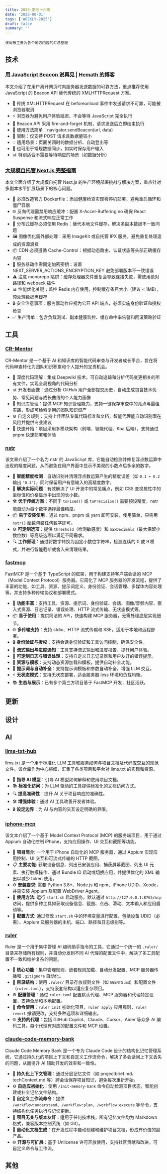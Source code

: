 ```yaml
---
title: 2025-第三十六周
date: '2025-00-01'
tags: ['WEEKLY-2025']
draft: false
summary: ''
---
```


`该周报主要为各个地方内容的汇总整理`

<TOCInlineWithSticky toc={props.toc} />

## 技术

### [用 JavaScript Beacon 说再见 | Hemath 的博客](https://hemath.dev/blog/say-bye-with-javascript-beacon/)


本文介绍了在用户离开网页时向服务器发送数据的可靠方法，重点推荐使用 JavaScript 的 Beacon API 替代传统的 XMLHTTPRequest 方案。

- 🚫 传统 XMLHTTPRequest 在 beforeunload 事件中发送请求不可靠，可能被浏览器取消
- ⚡ 浏览器为避免用户体验延迟，不会等待 JavaScript 完全执行
- 📨 Beacon API 采用 fire-and-forget 机制，请求发送后立即结束执行
- 🎯 使用方法简单：navigator.sendBeacon(url, data)
- 📏 限制：仅支持 POST 请求且数据量较小
- 💡 适用场景：页面关闭时的数据分析、自动登出等
- 🔄 也可用于常规数据同步，如实时保存用户输入
- 📊 特别适合不需要等待响应的场景（如数据分析）

### [大规模自托管 Next.js 完整指南](https://dlhck.com/thoughts/the-complete-guide-to-self-hosting-nextjs-at-scale)

本文全面介绍了大规模自托管 Next.js 的生产环境部署挑战与解决方案，重点针对多副本水平扩展场景下的核心问题。

- 🐳 必须改造官方 Dockerfile：添加健康检查实现零停机部署，避免重启循环和僵尸容器
- 🌐 反向代理需禁用响应缓冲：配置 X-Accel-Buffering:no 确保 React Suspense 和流式响应正常工作
- 🧠 分布式缓存必须使用 Redis：替代本地文件缓存，解决多副本数据不一致问题
- 🖼️ 图像优化需外部处理：采用 ImageKit 或自托管 IPX 服务，避免重复处理造成的资源浪费
- 📦 CDN 必须遵循 Cache-Control：根据动态路由、认证状态等头部正确缓存内容
- 🔑 服务器动作需固定加密密钥：设置 NEXT_SERVER_ACTIONS_ENCRYPTION_KEY 避免部署版本不一致错误
- ⚠️ 注意 monorepo 陷阱：缓存处理器文件重复会导致连接失败，需使用绝对路径和 webpack 插件
- 📊 性能优化关键：监控 Redis 内存使用，控制缓存条目大小（建议 < 1MB），预处理数据再缓存
- 🔒 安全注意事项：服务器动作应视为公开 API 端点，必须实施身份验证和授权检查
- ✅ 生产清单：包含负载测试、副本健康监控、缓存命中率告警和回滚策略验证

## 工具

### [CR-Mentor](https://github.com/Gijela/CR-Mentor)

CR-Mentor 是一个基于 AI 和知识库的智能代码审查与开发者成长平台，旨在将代码审查转化为团队知识积累和个人提升的宝贵机会。

- 🧠 深度代码理解：集成 Deepwiki 技术，可自动追踪和分析代码变更相关的所有文件，实现全局视角的代码分析
- 📊 开发者画像：通过分析 GitHub 用户全部提交历史，自动生成包含技术优势、常见问题与成长曲线的个人能力画像
- 💾 知识库管理：提供 MCP 知识管理能力，支持一键保存审查中的亮点与最佳实践，形成可检索复用的团队知识资产
- ⚙️ 自定义规则：支持上传团队专属代码标准和文档，智能代理能自动识别潜在风险并提供专业建议
- 🚀 快速开始：项目采用多模块架构（前端、智能代理、Koa 后端），支持通过 pnpm 快速部署和体验

### [nstr](https://github.com/shuding/nstr)

该文章介绍了一个名为 nstr 的 JavaScript 库，它能自动检测并修复浮点数运算中出现的精度问题，从而避免在用户界面中显示不美观的小数点后多余的数字。

- 🧠 **智能精度检测**：自动识别并清理浮点数运算产生的精度误差（如 `0.1 + 0.2` 输出 `"0.3"`），同时保留用户有意输入的高精度数字。
- 🎯 **解决实际问题**：有效解决了 UI 开发中的常见痛点，例如 CSS 变换属性中的坐标值和价格显示中出现的长小数。
- 🛠️ **优于传统方案**：不同于 `toFixed()` 或 `toPrecision()` 需要预设精度，nstr 能自动为每个数字选择最佳精度。
- 📦 **易于安装使用**：通过 npm、pnpm 或 yarn 即可安装，使用简单，只需用 `nstr()` 函数包装任何数字即可。
- ⚙️ **可定制选项**：提供 `threshold`（检测敏感度）和 `maxDecimals`（最大保留小数位数）等高级选项以满足不同需求。
- 🔍 **工作原理**：通过将数字转换为固定小数位字符串，检测连续的 0 或 9 模式，并进行智能截断或舍入来清理结果。

### [fastmcp](https://github.com/punkpeye/fastmcp)

FastMCP 是一个基于 TypeScript 的框架，用于构建支持客户端会话的 MCP（Model Context Protocol）服务器。它简化了 MCP 服务器的开发流程，提供了丰富的功能，如工具、资源、提示词定义、身份验证、会话管理、多媒体内容处理等，并支持多种传输协议和部署模式。

- 🚀 **功能丰富**：支持工具、资源、提示词、身份验证、会话、图像/音频内容、嵌入式资源、日志记录、错误处理、HTTP 流式传输、无状态模式等。
- 📦 **易于使用**：提供简洁的 API，快速构建 MCP 服务器，无需处理底层实现细节。
- 🌐 **多传输支持**：支持 stdio、HTTP 流式传输和 SSE，适用于本地和远程部署。
- 🔒 **身份验证与授权**：支持会话身份验证和工具访问控制，确保安全性。
- 📡 **流式输出与进度通知**：工具支持流式输出和进度报告，提升用户体验。
- 🔧 **可定制日志与错误处理**：支持自定义日志记录器和用户友好的错误提示。
- 🧩 **资源与模板**：支持动态资源加载和模板，提供自动补全功能。
- 🤖 **提示词与自动补全**：支持提示词模板和参数自动补全，增强 LLM 交互。
- ⚡ **无状态模式**：支持无状态部署，适合服务器 less 环境和负载均衡。
- 📚 **生态与展示**：已有多个第三方项目基于 FastMCP 开发，社区活跃。

## 更新

## 设计

## AI

### [llms-txt-hub](https://github.com/thedaviddias/llms-txt-hub)

llms.txt 是一个用于标准化 LLM 工具和服务如何与项目文档及代码库交互的规范文件。该仓库作为中心枢纽，汇集了各类项目和平台对 llms.txt 的实现和资源。

- 🤖 **指导 AI 模型**：引导 AI 模型如何解释和使用项目文档。
- 📚 **标准化访问**：为 LLM 驱动的工具提供标准化的文档访问方式。
- 🔍 **提高准确性**：提升 AI 关于项目响应的准确性。
- 🛠 **增强体验**：通过 AI 工具改善开发者体验。
- 🔒 **设定边界**：为 AI 与内容的交互设定明确的界限。


### [iphone-mcp](https://github.com/Lakr233/iphone-mcp)

该文本介绍了一个基于 Model Context Protocol (MCP) 的服务端项目，用于通过 Appium 自动化控制 iPhone，支持应用操作、UI 交互和截图等功能。

- 📱 **项目简介**: 一个用于 iPhone 自动化的 MCP 服务器，通过 Appium 实现应用控制、UI 交互和可流式传输的 HTTP 截图。
- 📋 **主要功能**: 获取设备信息、列出已安装应用、捕获屏幕截图、列出 UI 元素、执行触摸操作、通过 Bundle ID 启动或切换应用，并提供优化的 XML 输出以减少 token 使用。
- ⚙️ **安装要求**: 需要 Python 3.8+、Node.js 和 npm、iPhone UDID、Xcode，并需安装 Appium 及配置 WebDriver Agent。
- 🚀 **使用方法**: 运行 `start.sh` 启动服务，默认通过 `http://127.0.0.1:8765/mcp` 访问，提供多种工具如获取设备信息、截图、点击、滑动、文本输入和应用启动等。
- 🔧 **配置方式**: 通过修改 `start.sh` 中的环境变量进行配置，包括设备 UDID（必需）、Appium 及服务器的主机、端口、路径和日志级别等。

### [ruler](https://github.com/intellectronica/ruler)

Ruler 是一个用于集中管理 AI 编码助手指令的工具，它通过一个统一的 `.ruler/` 目录来存储所有规则，并自动分发到不同 AI 代理的配置文件中，解决了多工具配置不一致和维护复杂的问题。

- 🎯 **核心功能**：集中管理规则、嵌套规则加载、自动分发配置、MCP 服务器传播和 `.gitignore` 自动化。
- 📁 **目录结构**：使用 `.ruler/` 目录存放规则文件（如 `AGENTS.md`）和配置文件（`ruler.toml`），支持嵌套结构以适应复杂项目。
- ⚙️ **配置管理**：通过 `ruler.toml` 配置默认代理、MCP 服务器和代理特定设置，支持全局和本地配置。
- 🔄 **命令使用**：`ruler init` 初始化项目，`ruler apply` 应用规则，`ruler revert` 撤销更改，支持多种选项和详细输出。
- 🌐 **支持的代理**：包括 GitHub Copilot、Claude、Cursor、Aider 等众多 AI 编码工具，每个代理有对应的配置文件和 MCP 设置。

### [claude-code-memory-bank](https://github.com/hudrazine/claude-code-memory-bank)

Claude Code Memory Bank 是一个专为 Claude Code 设计的结构化记忆管理系统，它通过持久化的项目上下文和自定义工作流命令，解决了多会话间上下文丢失的问题，从而提升 AI 辅助开发的效率和一致性。

- 🧠 **持久化上下文管理**：通过分层记忆文件（如 projectbrief.md、techContext.md 等）跨会话保存项目知识，避免每次重新开始。
- ⚙️ **自适应初始化**：使用 `/init-memory-bank` 命令自动检测项目状态，智能创建或补全记忆文件结构。
- 🔧 **自定义工作流命令**：提供 `/workflow:understand`、`/workflow:plan`、`/workflow:execute` 等命令，支持结构化任务执行与记忆更新。
- 📁 **项目无关与版本友好**：适用于任何技术栈，所有记忆文件均为 Markdown 格式，兼容版本控制系统（如 Git）。
- 🚀 **自动化文档生成**：在开发过程中自动创建和维护项目文档，形成有价值的副产品。
- 🌐 **开源与可扩展**：基于 Unlicense 许可开放使用，支持社区贡献和改进，可自定义命令与工作流。

## 其他
